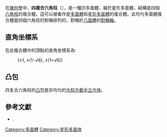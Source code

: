 {{Polyhedronbox
| name = 四複合六角柱
| polyhedron = 四複合六角柱
| imagename = UC38-4 hexagonal prisms.png
| rotating = UC38-4 hexagonal prisms.png
| rinfo = (點選檢視旋轉模型)
| Type = 複合均勻多面體
| Face = 32
| Edge = 72
| Vertice = 48
| Compound_count=4
| Compound_type=4個[[六角柱|六角柱]]
| Face_type = 8個[[六邊形|六邊形]]<BR>24個[[正方形|正方形]]
| Symmetry_group = [[Octahedral_symmetry|octahedral]] (''O''<sub>h</sub>)
| Rotation_group = 3-fold [[Dihedral_symmetry_in_three_dimensions|antiprismatic]] (''D''<sub>3d</sub>)
| Index_references = UC<sub>38</sub>
| dual = [[四複合雙六角錐|四複合雙六角錐]]
}}
在[[幾何學|幾何學]]中，'''四複合六角柱'''（{{lang-en|Compound of four hexagonal prisms}}），是一種凹多面體，屬於星形多面體，結構是四個[[六角柱|六角柱]]的複合體。這可以被看作是[[多面體|多面體]]和[[星形多面體|星形多面體]]的複合體。此均勻多面體複合體是四個六角柱的對稱排列的，對稱於[[八面體|八面體]]的[[對稱軸|對稱軸]]。
==直角坐標系==
在此複合體中的頂點的直角坐標系為:
: (±1, ±(1−√6), ±(1+√6))

==凸包==
四复合六角柱的[[凸包|凸包]]是非均匀的[[大斜方截半立方体|大斜方截半立方体]]。

== 參考文獻 ==
*{{citation|first=John|last=Skilling|title=Uniform Compounds of Uniform Polyhedra|journal=Mathematical Proceedings of the Cambridge Philosophical Society|volume=79|pages=447–457|year=1976|doi=10.1017/S0305004100052440|mr=0397554}}.

[[Category:多面體|Category:多面體]]
[[Category:星形多面体|Category:星形多面体]]

{{polyhedron-stub}}